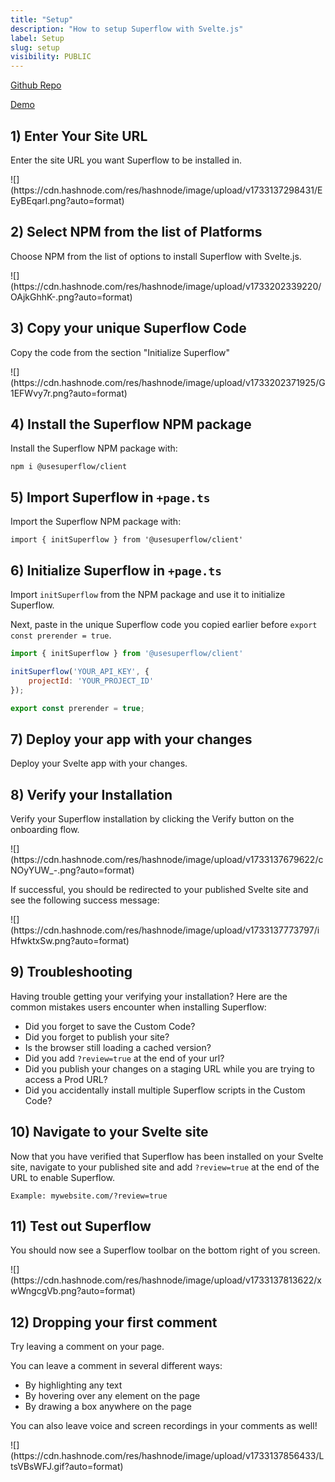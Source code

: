 ```yaml
---
title: "Setup"
description: "How to setup Superflow with Svelte.js"
label: Setup
slug: setup
visibility: PUBLIC
---
```


[Github Repo](https://github.com/benjvelt/superflow-svelte)

[Demo](https://superflow-svelte.vercel.app/?review=true)

## 1) Enter Your Site URL

Enter the site URL you want Superflow to be installed in.

<Frame>
![](https://cdn.hashnode.com/res/hashnode/image/upload/v1733137298431/EEyBEqarl.png?auto=format)
</Frame>


## 2) Select NPM from the list of Platforms

Choose NPM from the list of options to install Superflow with Svelte.js.

<Frame>
![](https://cdn.hashnode.com/res/hashnode/image/upload/v1733202339220/OAjkGhhK-.png?auto=format)
</Frame>

## 3) Copy your unique Superflow Code

Copy the code from the section "Initialize Superflow"

<Frame>
![](https://cdn.hashnode.com/res/hashnode/image/upload/v1733202371925/G1EFWvy7r.png?auto=format)
</Frame>

## 4) Install the Superflow NPM package

Install the Superflow NPM package with:

```
npm i @usesuperflow/client
```

## 5) Import Superflow in `+page.ts`

Import the Superflow NPM package with:

```
import { initSuperflow } from '@usesuperflow/client'
```

## 6) Initialize Superflow in `+page.ts`

Import `initSuperflow` from the NPM package and use it to initialize Superflow.

Next, paste in the unique Superflow code you copied earlier before `export const prerender = true`.


```js
import { initSuperflow } from '@usesuperflow/client'

initSuperflow('YOUR_API_KEY', {
    projectId: 'YOUR_PROJECT_ID'
});

export const prerender = true;

```
## 7) Deploy your app with your changes

Deploy your Svelte app with your changes.


## 8) Verify your Installation

Verify your Superflow installation by clicking the Verify button on the onboarding flow.

<Frame>
![](https://cdn.hashnode.com/res/hashnode/image/upload/v1733137679622/cNOyYUW_-.png?auto=format)
</Frame>

If successful, you should be redirected to your published Svelte site and see the following success message:

<Frame>
![](https://cdn.hashnode.com/res/hashnode/image/upload/v1733137773797/iHfwktxSw.png?auto=format)
</Frame>

## 9) Troubleshooting

Having trouble getting your verifying your installation? Here are the common mistakes users encounter when installing Superflow:

 - Did you forget to save the Custom Code?
 - Did you forget to publish your site?
 - Is the browser still loading a cached version?
 - Did you add `?review=true` at the end of your url?
 - Did you publish your changes on a staging URL while you are trying to access a Prod URL?
 - Did you accidentally install multiple Superflow scripts in the Custom Code?


## 10) Navigate to your Svelte site 

Now that you have verified that Superflow has been installed on your Svelte site, navigate to your published site and add `?review=true` at the end of the URL to enable Superflow. 

`Example: mywebsite.com/?review=true`


## 11) Test out Superflow

You should now see a Superflow toolbar on the bottom right of you screen.

<Frame>
![](https://cdn.hashnode.com/res/hashnode/image/upload/v1733137813622/xwWngcgVb.png?auto=format)
</Frame>




## 12) Dropping your first comment
Try leaving a comment on your page.

You can leave a comment in several different ways:
- By highlighting any text
- By hovering over any element on the page
- By drawing a box anywhere on the page

You can also leave voice and screen recordings in your comments as well!

<Frame>
![](https://cdn.hashnode.com/res/hashnode/image/upload/v1733137856433/LtsVBsWFJ.gif?auto=format)
</Frame>

